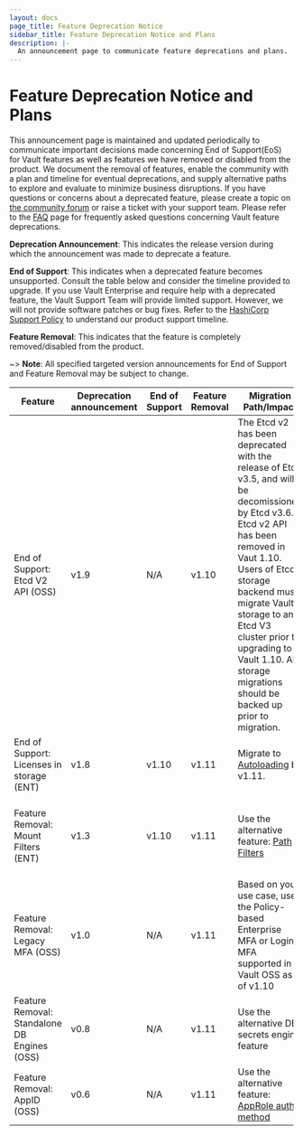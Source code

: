 ```yaml
---
layout: docs
page_title: Feature Deprecation Notice
sidebar_title: Feature Deprecation Notice and Plans
description: |-
  An announcement page to communicate feature deprecations and plans.
---
```


# Feature Deprecation Notice and Plans

This announcement page is maintained and updated periodically to communicate important decisions made concerning End of Support(EoS) for Vault features as well as features we have removed or disabled from the product. We document the removal of features, enable the community with a plan and timeline for eventual deprecations, and supply alternative paths to explore and evaluate to minimize business disruptions. If you have questions or concerns about a deprecated feature, please create a topic on [the community forum](https://discuss.hashicorp.com/c/vault/30) or raise a ticket with your support team. Please refer to the [FAQ](/docs/deprecation/faq) page for frequently asked questions concerning Vault feature deprecations.

**Deprecation Announcement**: This indicates the release version during which the announcement was made to deprecate a feature.

**End of Support**: This indicates when a deprecated feature becomes unsupported. Consult the table below and consider the timeline provided to upgrade. If you use Vault Enterprise and require help with a deprecated feature, the Vault Support Team will provide limited support. However, we will not provide software patches or bug fixes. Refer to the [HashiCorp Support Policy](https://support.hashicorp.com/hc/en-us/articles/360021185113-Support-Period-and-End-of-Life-EOL-Policy) to understand our product support timeline.

**Feature Removal**: This indicates that the feature is completely removed/disabled from the product.

~> **Note**: All specified targeted version announcements for End of Support and Feature Removal may be subject to change.

| Feature                                      | Deprecation announcement | End of Support | Feature Removal | Migration Path/Impact                                                                                                                                                                                                                                                                                                             | Resources                                                                                                                                                                                                                                                        |
| -------------------------------------------- | ------------------------ | -------------- | --------------- | --------------------------------------------------------------------------------------------------------------------------------------------------------------------------------------------------------------------------------------------------------------------------------------------------------------------------------- | ---------------------------------------------------------------------------------------------------------------------------------------------------------------------------------------------------------------------------------------------------------------- |
| End of Support: Etcd V2 API (OSS)            | v1.9                     | N/A            | v1.10           | The Etcd v2 has been deprecated with the release of Etcd v3.5, and will be decomissioned by Etcd v3.6. Etcd v2 API has been removed in Vaut 1.10. Users of Etcd storage backend must migrate Vault storage to an Etcd V3 cluster prior to upgrading to Vault 1.10. All storage migrations should be backed up prior to migration. | [Etcd Storage Backend](/docs/configuration/storage/etcd)                                                                                                                                                                                                         |
| End of Support: Licenses in storage (ENT)    | v1.8                     | v1.10          | v1.11           | Migrate to [Autoloading](/docs/enterprise/license/autoloading) by v1.11.                                                                                                                                                                                                                                                          | [Vault License](/docs/enterprise/license) [System Backend](https://www.vaultproject.io/api-docs/system/license) [FAQ](/docs/enterprise/license/faq)                                                                                                              |
| Feature Removal: Mount Filters (ENT)         | v1.3                     | v1.10          | v1.11           | Use the alternative feature: [Path Filters](https://www.vaultproject.io/api-docs/system/replication/replication-performance#create-paths-filter)                                                                                                                                                                                  | [API Deprecation Notice](https://www.vaultproject.io/api-docs/system/replication/replication-performance#create-mounts-filter-deprecated) [Filter Mount Replication Deprecation Notice](/docs/upgrading/upgrade-to-1.3.0#filtered-mount-replication-deprecation) |
| Feature Removal: Legacy MFA (OSS)            | v1.0                     | N/A            | v1.11           | Based on your use case, use the Policy-based Enterprise MFA or Login MFA supported in Vault OSS as of v1.10                                                                                                                                                                                                                       | [Multi-Factor Authentication](/docs/auth/mfa)                                                                                                                                                                                                                    |
| Feature Removal: Standalone DB Engines (OSS) | v0.8                     | N/A            | v1.11           | Use the alternative DB secrets engine feature                                                                                                                                                                                                                                                                                     | [DB secrets engine](/docs/secrets/databases)                                                                                                                                                                                                                     |
| Feature Removal: AppID (OSS)                 | v0.6                     | N/A            | v1.11           | Use the alternative feature: [AppRole auth method](https://www.vaultproject.io/docs/auth/approle)                                                                                                                                                                                                                                 | [AppID Auth Method Deprecation Notice](/docs/auth/app-id)                                                                                                                                                                                                        |
